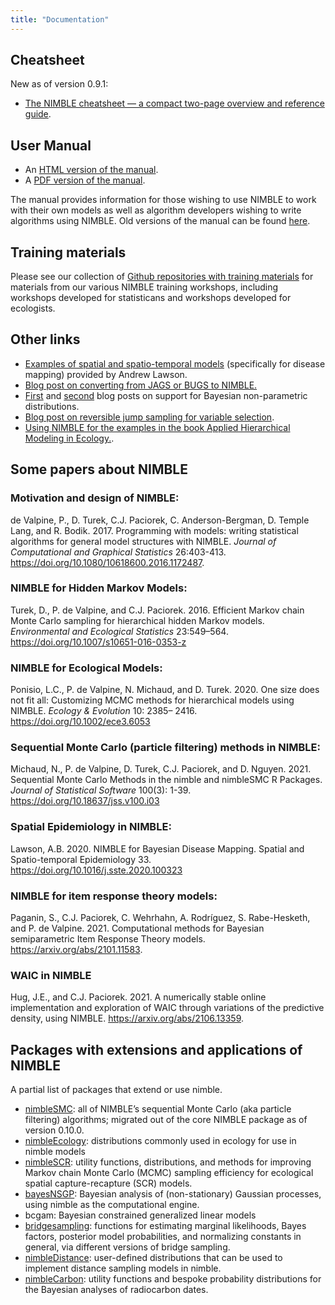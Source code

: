 ```yaml
---
title: "Documentation"
---
```


## Cheatsheet

New as of version 0.9.1:

- [The NIMBLE cheatsheet — a compact two-page overview and reference guide](NimbleCheatSheet.pdf).

## User Manual

- An [HTML version of the manual](manual/cha-welcome-nimble.html).
- A [PDF version of the manual](manual/NimbleUserManual.pdf).

The manual provides information for those wishing to use NIMBLE to work with their own models as well as algorithm developers wishing to write algorithms using NIMBLE. Old versions of the manual can be found [here](archived-versions-of-nimble-and-the-user-manual.qmd).

## Training materials

Please see our collection of [Github repositories with training materials](https://github.com/nimble-training) for materials from our various NIMBLE training workshops, including workshops developed for statisticans and workshops developed for ecologists.

## Other links

- [Examples of spatial and spatio-temporal models](https://github.com/Andrew9Lawson/Bayesian_DM_Nimble_code/tree/ICAR-and-other-code) (specifically for disease mapping) provided by Andrew Lawson.
- [Blog post on converting from JAGS or BUGS to NIMBLE.](blog/quick-guide-for-converting-from-jags-or-bugs-to-nimble.qmd)
- [First](blog/bayesian-nonparametric-models-in-nimble-part-1-density-estimation.qmd) and [second](blog/bayesian-nonparametric-models-in-nimble-part-2-nonparametric-random-effects.qmd) blog posts on support for Bayesian non-parametric distributions.
- [Blog post on reversible jump sampling for variable selection](blog/variable-selection-in-nimble-using-reversible-jump-mcmc.qmd).
- [Using NIMBLE for the examples in the book Applied Hierarchical Modeling in Ecology.](https://github.com/nimble-dev/AHMnimble).

## Some papers about NIMBLE

### Motivation and design of NIMBLE:

de Valpine, P., D. Turek, C.J. Paciorek, C. Anderson-Bergman, D. Temple Lang, and R. Bodik. 2017. Programming with models: writing statistical algorithms for general model structures with NIMBLE. *Journal of Computational and Graphical Statistics* 26:403-413. [https://doi.org/10.1080/10618600.2016.1172487](https://doi.org/10.1080/10618600.2016.1172487).

### NIMBLE for Hidden Markov Models:

Turek, D., P. de Valpine, and C.J. Paciorek. 2016. Efficient Markov chain Monte Carlo sampling for hierarchical hidden Markov models. *Environmental and Ecological Statistics* 23:549–564. [https://doi.org/10.1007/s10651-016-0353-z](https://doi.org/10.1007/s10651-016-0353-z)

### NIMBLE for Ecological Models:

Ponisio, L.C., P. de Valpine, N. Michaud, and D. Turek. 2020. One size does not fit all: Customizing MCMC methods for hierarchical models using NIMBLE. *Ecology & Evolution* 10: 2385– 2416. [https://doi.org/10.1002/ece3.6053](https://doi.org/10.1002/ece3.6053)

### Sequential Monte Carlo (particle filtering) methods in NIMBLE:

Michaud, N., P. de Valpine, D. Turek, C.J. Paciorek, and D. Nguyen. 2021. Sequential Monte Carlo Methods in the nimble and nimbleSMC R Packages. *Journal of Statistical Software* 100(3): 1-39. [https://doi.org/10.18637/jss.v100.i03](https://doi.org/10.18637/jss.v100.i03)

### Spatial Epidemiology in NIMBLE:

Lawson, A.B. 2020. NIMBLE for Bayesian Disease Mapping. Spatial and Spatio-temporal Epidemiology 33. [https://doi.org/10.1016/j.sste.2020.100323](https://doi.org/10.1016/j.sste.2020.100323)

### NIMBLE for item response theory models:

Paganin, S., C.J. Paciorek, C. Wehrhahn, A. Rodríguez, S. Rabe-Hesketh, and P. de Valpine. 2021. Computational methods for Bayesian semiparametric Item Response Theory models. [https://arxiv.org/abs/2101.11583](https://arxiv.org/abs/2101.11583).

### WAIC in NIMBLE

Hug, J.E., and C.J. Paciorek. 2021. A numerically stable online implementation and exploration of WAIC through variations of the predictive density, using NIMBLE. [https://arxiv.org/abs/2106.13359](https://arxiv.org/abs/2106.13359).

## Packages with extensions and applications of NIMBLE

A partial list of packages that extend or use nimble.

- [nimbleSMC](https://cran.r-project.org/package=nimbleSMC): all of NIMBLE's sequential Monte Carlo (aka particle filtering) algorithms; migrated out of the core NIMBLE package as of version 0.10.0.
- [nimbleEcology](https://cran.r-project.org/package=BayesEcology): distributions commonly used in ecology for use in nimble models
- [nimbleSCR](https://cran.r-project.org/package=nimbleSCR): utility functions, distributions, and methods for improving Markov chain Monte Carlo (MCMC) sampling efficiency for ecological spatial capture-recapture (SCR) models.
- [bayesNSGP](https://cran.r-project.org/package=BayesNSGP): Bayesian analysis of (non-stationary) Gaussian processes, using nimble as the computational engine.
- bcgam: Bayesian constrained generalized linear models
- [bridgesampling](https://cran.r-project.org/package=bridgesampling): functions for estimating marginal likelihoods, Bayes factors, posterior model probabilities, and normalizing constants in general, via different versions of bridge sampling.
- [nimbleDistance](https://github.com/scrogster/nimbleDistance): user-defined distributions that can be used to implement distance sampling models in nimble.
- [nimbleCarbon](https://github.com/ercrema/nimbleCarbon): utility functions and bespoke probability distributions for the Bayesian analyses of radiocarbon dates.
